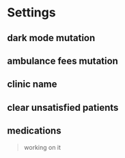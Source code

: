 # Settings
## dark mode mutation
## ambulance fees mutation
## clinic name
## clear unsatisfied patients
## medications
> working on it

